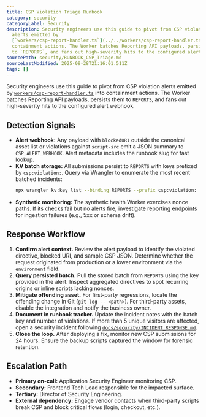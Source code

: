 ```yaml
---
title: CSP Violation Triage Runbook
category: security
categoryLabel: Security
description: Security engineers use this guide to pivot from CSP violation
  alerts emitted by
  [`workers/csp-report-handler.ts`](../../workers/csp-report-handler.ts) into
  containment actions. The Worker batches Reporting API payloads, persists them
  to `REPORTS`, and fans out high-severity hits to the configured alert webhook.
sourcePath: security/RUNBOOK_CSP_Triage.md
sourceLastModified: 2025-09-28T21:16:01.511Z
tags: []
---
```


Security engineers use this guide to pivot from CSP violation alerts emitted by
[`workers/csp-report-handler.ts`](https://github.com/apotheonai/apotheon.ai/blob/main/workers/csp-report-handler.ts) into
containment actions. The Worker batches Reporting API payloads, persists them to
`REPORTS`, and fans out high-severity hits to the configured alert webhook.

## Detection Signals

- **Alert webhook:** Any payload with `blockedURI` outside the canonical asset
  list or violations against `script-src` emit a JSON summary to
  `CSP_ALERT_WEBHOOK`. Alert metadata includes the runbook slug for fast lookup.
- **KV batch storage:** All submissions persist to `REPORTS` with keys prefixed
  by `csp:violation:`. Query via Wrangler to enumerate the most recent batched
  incidents:
  ```bash
  npx wrangler kv:key list --binding REPORTS --prefix csp:violation:
  ```
- **Synthetic monitoring:** The synthetic health Worker exercises nonce paths.
  If its checks fail but no alerts fire, investigate reporting endpoints for
  ingestion failures (e.g., 5xx or schema drift).

## Response Workflow

1. **Confirm alert context.** Review the alert payload to identify the violated
   directive, blocked URI, and sample CSP JSON. Determine whether the request
   originated from production or a lower environment via the `environment` field.
2. **Query persisted batch.** Pull the stored batch from `REPORTS` using the key
   provided in the alert. Inspect aggregated directives to spot recurring origins
   or inline scripts lacking nonces.
3. **Mitigate offending asset.** For first-party regressions, locate the
   offending change in Git (`git log -- <path>`). For third-party assets, disable
   the integration and notify the business owner.
4. **Document in runbook tracker.** Update the incident notes with the batch key
   and number of violations. If more than 5 unique visitors are affected, open a
   security incident following [`docs/security/INCIDENT_RESPONSE.md`](/docs/security/incident-response/).
5. **Close the loop.** After deploying a fix, monitor new CSP submissions for 24
   hours. Ensure the backup scripts captured the window for forensic retention.

## Escalation Path

- **Primary on-call:** Application Security Engineer monitoring CSP.
- **Secondary:** Frontend Tech Lead responsible for the impacted surface.
- **Tertiary:** Director of Security Engineering.
- **External dependency:** Engage vendor contacts when third-party scripts break
  CSP and block critical flows (login, checkout, etc.).
